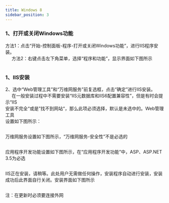 ```yaml
---
title: Windows 8
sidebar_position: 3
---
```


### 1、打开或关闭Windows功能
<p>
  方法1：点击“开始-控制面板-程序-打开或关闭Windows功能”，进行IIS程序安装。<br />
  &nbsp;&nbsp;&nbsp;&nbsp;&nbsp;方法2：右键点击左下角菜单，选择“程序和功能”，显示界面如下图所示
</p> 
<img src={require('@site/static/img/softwareInstall/IIS/11.png').default} alt=""/>

### 1、IIS安装

<p>
  2、选中“Web管理工具”和“万维网服务”前复选框，点击“确定”进行IIS安装。<br />
  &nbsp;&nbsp;&nbsp;&nbsp;&nbsp;在一般安装过程中不需要安装“IIS元数据库和IIS6配置兼容性”，但是有时会提示“IIS  <br />
  安装不完全“或是”找不到网站“，那么此项必须选择，默认是未选中的。Web管理工具 <br />设置如下图所示：
</p> 
<img src={require('@site/static/img/softwareInstall/IIS/12.png').default} alt=""/>

<p>
  万维网服务设置如下图所示，“万维网服务-安全性”不是必选的
</p> 
<img src={require('@site/static/img/softwareInstall/IIS/13.png').default} alt=""/>

<p>
  应用程序开发功能设置如下图所示，在“应用程序开发功能”中，ASP、ASP.NET 3.5为必选
</p> 
<img src={require('@site/static/img/softwareInstall/IIS/14.png').default} alt=""/>

<p>
  IIS正在安装，请稍等。此处用户无需做任何操作，安装程序自动进行安装，安装成功后此界面自行关闭。安装界面如下图所示
</p> 
<img src={require('@site/static/img/softwareInstall/IIS/15.png').default} alt=""/>

<p class="red">
  注：在更新时必须要连接外网
</p> 